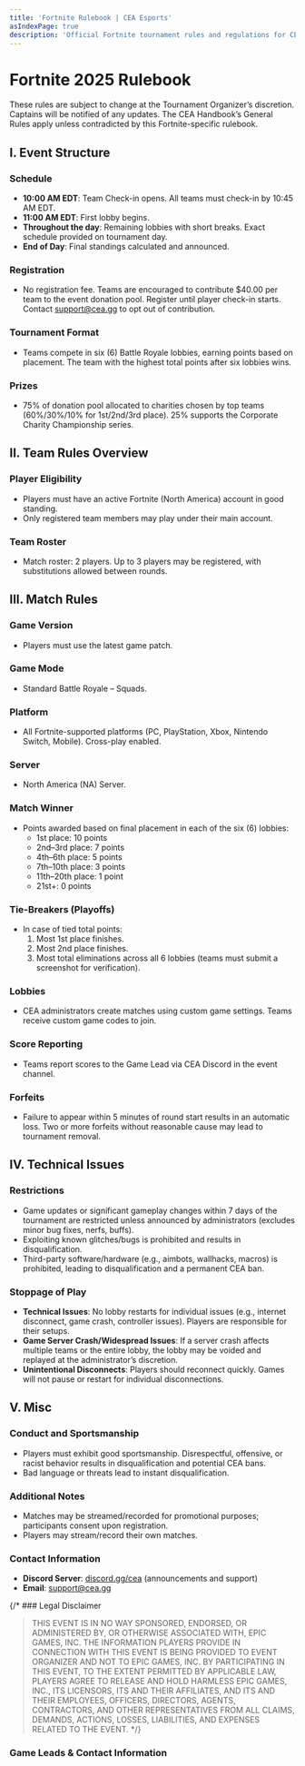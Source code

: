 ```yaml
---
title: 'Fortnite Rulebook | CEA Esports'
asIndexPage: true
description: 'Official Fortnite tournament rules and regulations for CEA Esports competitions - covering match formats, player conduct, technical requirements, and competition guidelines.'
---
```



# Fortnite 2025 Rulebook

These rules are subject to change at the Tournament Organizer’s discretion. Captains will be notified of any updates. The CEA Handbook’s General Rules apply unless contradicted by this Fortnite-specific rulebook.

## I. Event Structure

### Schedule
- **10:00 AM EDT**: Team Check-in opens. All teams must check-in by 10:45 AM EDT.
- **11:00 AM EDT**: First lobby begins.
- **Throughout the day**: Remaining lobbies with short breaks. Exact schedule provided on tournament day.
- **End of Day**: Final standings calculated and announced.

### Registration
- No registration fee. Teams are encouraged to contribute $40.00 per team to the event donation pool. Register until player check-in starts. Contact [support@cea.gg](mailto:support@cea.gg) to opt out of contribution.

### Tournament Format
- Teams compete in six (6) Battle Royale lobbies, earning points based on placement. The team with the highest total points after six lobbies wins.

### Prizes
- 75% of donation pool allocated to charities chosen by top teams (60%/30%/10% for 1st/2nd/3rd place). 25% supports the Corporate Charity Championship series.

## II. Team Rules Overview

### Player Eligibility
- Players must have an active Fortnite (North America) account in good standing.
- Only registered team members may play under their main account.

### Team Roster
- Match roster: 2 players. Up to 3 players may be registered, with substitutions allowed between rounds.

## III. Match Rules

### Game Version
- Players must use the latest game patch.

### Game Mode
- Standard Battle Royale – Squads.

### Platform
- All Fortnite-supported platforms (PC, PlayStation, Xbox, Nintendo Switch, Mobile). Cross-play enabled.

### Server
- North America (NA) Server.

### Match Winner
- Points awarded based on final placement in each of the six (6) lobbies:
  - 1st place: 10 points
  - 2nd–3rd place: 7 points
  - 4th–6th place: 5 points
  - 7th–10th place: 3 points
  - 11th–20th place: 1 point
  - 21st+: 0 points

### Tie-Breakers (Playoffs)
- In case of tied total points:
  1. Most 1st place finishes.
  2. Most 2nd place finishes.
  3. Most total eliminations across all 6 lobbies (teams must submit a screenshot for verification).

### Lobbies
- CEA administrators create matches using custom game settings. Teams receive custom game codes to join.

### Score Reporting
- Teams report scores to the Game Lead via CEA Discord in the event channel.

### Forfeits
- Failure to appear within 5 minutes of round start results in an automatic loss. Two or more forfeits without reasonable cause may lead to tournament removal.

## IV. Technical Issues

### Restrictions
- Game updates or significant gameplay changes within 7 days of the tournament are restricted unless announced by administrators (excludes minor bug fixes, nerfs, buffs).
- Exploiting known glitches/bugs is prohibited and results in disqualification.
- Third-party software/hardware (e.g., aimbots, wallhacks, macros) is prohibited, leading to disqualification and a permanent CEA ban.

### Stoppage of Play
- **Technical Issues**: No lobby restarts for individual issues (e.g., internet disconnect, game crash, controller issues). Players are responsible for their setups.
- **Game Server Crash/Widespread Issues**: If a server crash affects multiple teams or the entire lobby, the lobby may be voided and replayed at the administrator’s discretion.
- **Unintentional Disconnects**: Players should reconnect quickly. Games will not pause or restart for individual disconnections.

## V. Misc

### Conduct and Sportsmanship
- Players must exhibit good sportsmanship. Disrespectful, offensive, or racist behavior results in disqualification and potential CEA bans.
- Bad language or threats lead to instant disqualification.

### Additional Notes
- Matches may be streamed/recorded for promotional purposes; participants consent upon registration.
- Players may stream/record their own matches.

### Contact Information
- **Discord Server**: [discord.gg/cea](https://discord.gg/cea) (announcements and support)
- **Email**: [support@cea.gg](mailto:support@cea.gg)

{/* ### Legal Disclaimer
> THIS EVENT IS IN NO WAY SPONSORED, ENDORSED, OR ADMINISTERED BY, OR OTHERWISE ASSOCIATED WITH, EPIC GAMES, INC. THE INFORMATION PLAYERS PROVIDE IN CONNECTION WITH THIS EVENT IS BEING PROVIDED TO EVENT ORGANIZER AND NOT TO EPIC GAMES, INC. BY PARTICIPATING IN THIS EVENT, TO THE EXTENT PERMITTED BY APPLICABLE LAW, PLAYERS AGREE TO RELEASE AND HOLD HARMLESS EPIC GAMES, INC., ITS LICENSORS, ITS AND THEIR AFFILIATES, AND ITS AND THEIR EMPLOYEES, OFFICERS, DIRECTORS, AGENTS, CONTRACTORS, AND OTHER REPRESENTATIVES FROM ALL CLAIMS, DEMANDS, ACTIONS, LOSSES, LIABILITIES, AND EXPENSES RELATED TO THE EVENT.
 */}

### Game Leads & Contact Information
  <GameLeads game="fortnite" />

 <Disclaimer game="fortnite" className="mt-4" />
